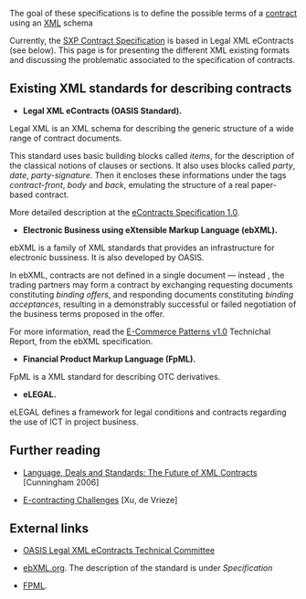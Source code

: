 The goal of these specifications is to define the possible terms of a [[Contracts|contract]] using an [[XML]] schema

Currently, the [[SXP Contract|SXP Contract Specification]] is based in Legal XML eContracts (see below). This page is for presenting the different XML existing formats and discussing the problematic associated to the specification of contracts.

== Existing XML standards for describing contracts ==

* '''Legal XML eContracts (OASIS Standard).''' 
Legal XML is an XML schema for describing the generic structure of a wide range of contract documents.

This standard uses basic building blocks called ''items'', for the description of the classical notions of clauses or sections. It also uses blocks called ''party'', ''date'', ''party-signature''. Then it encloses these informations under the tags ''contract-front'', ''body'' and ''back'', emulating the structure of a real paper-based contract.

More detailed description at the [http://docs.oasis-open.org/legalxml-econtracts/CS01/legalxml-econtracts-specification-1.0.pdf eContracts Specification 1.0].

* '''Electronic Business using eXtensible Markup Language (ebXML).''' 
ebXML is a family of XML standards that provides an infrastructure for electronic bussiness. It is also developed by OASIS.

In ebXML, contracts are not defined in a single document — instead , the trading partners may form a contract by exchanging requesting documents constituting ''binding offers'', and responding documents constituting ''binding acceptances'', resulting in a demonstrably successful or failed negotiation of the business terms proposed in the offer.

For more information, read the [http://ebxml.org/specs/bpPATT.pdf E-Commerce Patterns v1.0] Technichal Report, from the ebXML specification.

* '''Financial Product Markup Language (FpML).'''
FpML is a XML standard for describing OTC derivatives.

*'''eLEGAL.'''
eLEGAL defines a framework for legal conditions and contracts regarding the use of ICT in project business.

== Further reading ==

*[http://lawdigitalcommons.bc.edu/cgi/viewcontent.cgi?article=1139&context=lsfp Language, Deals and Standards: The Future of XML Contracts ]  [Cunningham 2006]

*[http://www.adaptivity.nl/articles/E-contracting.pdf E-contracting Challenges ]  [Xu, de Vrieze]

== External links ==

* [https://www.oasis-open.org/committees/tc_home.php?wg_abbrev=legalxml-econtracts OASIS Legal XML eContracts Technical Committee]

* [http://www.ebxml.org ebXML.org]. The description of the standard is under ''Specification''

* [http://www.fpml.org FPML].